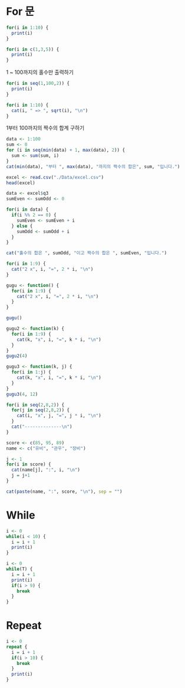 # For 문

```r
for(i in 1:10) {
  print(i)
}
```

```r
for(i in c(1,3,5)) {
  print(i)
}
```

1 \~ 100까지의 홀수만 출력하기

```r
for(i in seq(1,100,2)) {
  print(i)
}
```

```r
for(i in 1:10) {
  cat(i, " => ", sqrt(i), "\n")
}
```

1부터 100까지의 짝수의 합계 구하기

```r
data <- 1:100
sum <- 0
for (i in seq(min(data) + 1, max(data), 2)) {
  sum <- sum(sum, i)
}
cat(min(data), "부터 ", max(data), "까지의 짝수의 합은", sum, "입니다.")
```

```r
excel <- read.csv("./Data/excel.csv")
head(excel)
```

```r
data <- excel$q3
sumEven <- sumOdd <- 0

for(i in data) {
  if(i %% 2 == 0) {
    sumEven <- sumEven + i
  } else {
    sumOdd <- sumOdd + i
  }
}

cat("홀수의 합은 ", sumOdd, "이고 짝수의 합은 ", sumEven, "입니다.")
```

```r
for(i in 1:9) {
  cat("2 x", i, "=", 2 * i, "\n")
}
```

```r
gugu <- function() {
  for(i in 1:9) {
    cat("2 x", i, "=", 2 * i, "\n")
  }
}
```

```r
gugu()
```

```r
gugu2 <- function(k) {
  for(i in 1:9) {
    cat(k, "x", i, "=", k * i, "\n")
  }
}
gugu2(4)
```

```r
gugu3 <- function(k, j) {
  for(i in 1:j) {
    cat(k, "x", i, "=", k * i, "\n")
  }
}
gugu3(4, 12)
```

```r
for(i in seq(2,8,2)) {
  for(j in seq(2,8,2)) {
    cat(i, "x", j, "=", j * i, "\n")
  }
  cat("--------------\n")
}
```

```r
score <- c(85, 95, 89)
name <- c("유비", "관우", "장비")

j <- 1
for(i in score) {
  cat(name[j], ":", i, "\n")
  j = j+1
}
```

```r
cat(paste(name, ":", score, "\n"), sep = "")
```

# While

```r
i <- 0
while(i < 10) {
  i = i + 1
  print(i)
}
```

```r
i <- 0
while(T) {
  i = i + 1
  print(i)
  if(i > 9) {
    break
  }
}
```

# Repeat

```r
i <- 0
repeat {
  i = i + 1
  if(i > 10) {
    break
  }
  print(i)
}
```
